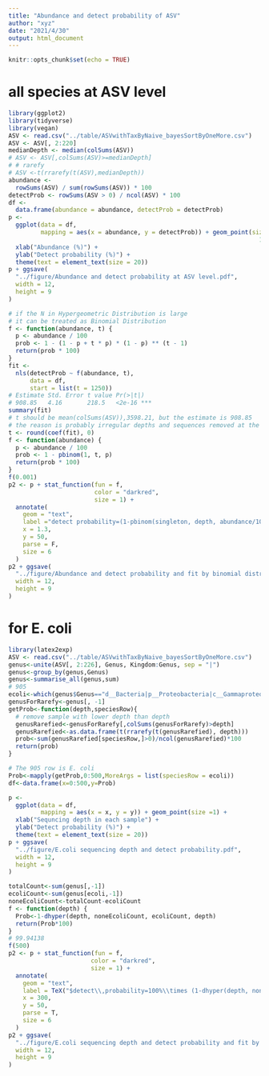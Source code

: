 ```yaml
---
title: "Abundance and detect probability of ASV"
author: "xyz"
date: "2021/4/30"
output: html_document
---
```


```r
knitr::opts_chunk$set(echo = TRUE)
```

# all species at ASV level

```r
library(ggplot2)
library(tidyverse)
library(vegan)
ASV <- read.csv("../table/ASVwithTaxByNaive_bayesSortByOneMore.csv")
ASV <- ASV[, 2:220]
medianDepth <- median(colSums(ASV))
# ASV <- ASV[,colSums(ASV)>=medianDepth]
# # rarefy
# ASV <-t(rrarefy(t(ASV),medianDepth))
abundance <-
  rowSums(ASV) / sum(rowSums(ASV)) * 100
detectProb <- rowSums(ASV > 0) / ncol(ASV) * 100
df <-
  data.frame(abundance = abundance, detectProb = detectProb)
p <-
  ggplot(data = df,
         mapping = aes(x = abundance, y = detectProb)) + geom_point(size =
                                                                      1) +
  xlab("Abundance (%)") +
  ylab("Detect probability (%)") +
  theme(text = element_text(size = 20))
p + ggsave(
  "../figure/Abundance and detect probability at ASV level.pdf",
  width = 12,
  height = 9
)

# if the N in Hypergeometric Distribution is large
# it can be treated as Binomial Distribution
f <- function(abundance, t) {
  p <- abundance / 100
  prob <- 1 - (1 - p + t * p) * (1 - p) ** (t - 1)
  return(prob * 100)
}
fit <-
  nls(detectProb ~ f(abundance, t),
      data = df,
      start = list(t = 1250))
# Estimate Std. Error t value Pr(>|t|)
# 908.85   4.16       218.5   <2e-16 ***
summary(fit)
# t should be mean(colSums(ASV)),3598.21, but the estimate is 908.85
# the reason is probably irregular depths and sequences removed at the denoise step
t <- round(coef(fit), 0)
f <- function(abundance) {
  p <- abundance / 100
  prob <- 1 - pbinom(1, t, p)
  return(prob * 100)
}
f(0.001)
p2 <- p + stat_function(fun = f,
                        color = "darkred",
                        size = 1) +
  annotate(
    geom = "text",
    label ="detect probability=(1-pbinom(singleton, depth, abundance/100))x100%",
    x = 1.3,
    y = 50,
    parse = F,
    size = 6
  )
p2 + ggsave(
  "../figure/Abundance and detect probability and fit by binomial distribution.pdf",
  width = 12,
  height = 9
)
```

# for E. coli

```r
library(latex2exp)
ASV <- read.csv("../table/ASVwithTaxByNaive_bayesSortByOneMore.csv")
genus<-unite(ASV[, 2:226], Genus, Kingdom:Genus, sep = "|")
genus<-group_by(genus,Genus)
genus<-summarise_all(genus,sum)
# 905
ecoli<-which(genus$Genus=="d__Bacteria|p__Proteobacteria|c__Gammaproteobacteria|o__Enterobacterales|f__Enterobacteriaceae|g__Escherichia-Shigella")
genusForRarefy<-genus[, -1]
getProb<-function(depth,speciesRow){
  # remove sample with lower depth than depth
  genusRarefied<-genusForRarefy[,colSums(genusForRarefy)>depth]
  genusRarefied<-as.data.frame(t(rrarefy(t(genusRarefied), depth)))
  prob<-sum(genusRarefied[speciesRow,]>0)/ncol(genusRarefied)*100
  return(prob)
}

# The 905 row is E. coli
Prob<-mapply(getProb,0:500,MoreArgs = list(speciesRow = ecoli))
df<-data.frame(x=0:500,y=Prob)

p <-
  ggplot(data = df,
         mapping = aes(x = x, y = y)) + geom_point(size =1) +
  xlab("Sequncing depth in each sample") +
  ylab("Detect probability (%)") +
  theme(text = element_text(size = 20))
p + ggsave(
  "../figure/E.coli sequencing depth and detect probability.pdf",
  width = 12,
  height = 9
)

totalCount<-sum(genus[,-1])
ecoliCount<-sum(genus[ecoli,-1])
noneEcoliCount<-totalCount-ecoliCount
f <- function(depth) {
  Prob<-1-dhyper(depth, noneEcoliCount, ecoliCount, depth)
  return(Prob*100)
}
# 99.94138
f(500)
p2 <- p + stat_function(fun = f,
                       color = "darkred",
                       size = 1) +
  annotate(
    geom = "text",
    label = TeX("$detect\\,probability=100%\\times (1-dhyper(depth, none\\,E.\\,coli\\,count, E.\\,coli\\,count, depth))$"),
    x = 300,
    y = 50,
    parse = T,
    size = 6
  )
p2 + ggsave(
  "../figure/E.coli sequencing depth and detect probability and fit by Hypergeometric Distribution.pdf",
  width = 12,
  height = 9
)
```

